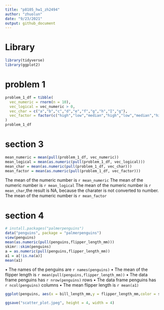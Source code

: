```yaml
---
title: "p8105_hw1_zh2494"
author: "zhuolun"
date: "9/23/2021"
output: github_document
---
```


# Library
```r
library(tidyverse)
library(ggplot2)
```

# problem 1
```r
problem_1_df = tibble(
  vec_numeric = rnorm(n = 10),
  vec_logical = vec_numeric > 0,
  vec_char = c("a","b","c","d","e","f","g","h","I","g"),
  vec_factor = factor(c("high","low","median","high","low","median","high","low","median","high"))
)
problem_1_df

```

# section 3
```r
mean_numeric = mean(pull(problem_1_df, vec_numeric))
mean_logical = mean(as.numeric(pull(problem_1_df, vec_logical)))
mean_char = mean(as.numeric(pull(problem_1_df, vec_char)))
mean_factor = mean(as.numeric(pull(problem_1_df, vec_factor)))
```

The mean of the numeric number is `r mean_numeric`
The mean of the numeric number is `r mean_logical`
The mean of the numeric number is `r mean_char`,the result is NA, because the charater is not converted to number. 
The mean of the numeric number is `r mean_factor`

# section 4

```r
# install.packages("palmerpenguins")
data("penguins", package = "palmerpenguins")
view(penguins)
mean(as.numeric(pull(penguins,flipper_length_mm)))
skimr::skim(penguins)
a = as.numeric(pull(penguins,flipper_length_mm))
a1 = a[!is.na(a)]
mean(a1)
```

• The names of the penguins are `r names(penguins)`
• The mean of the flipper length is `r mean(pull(penguins,flipper_length_mm))`
• The data frame penguins has `r nrow(penguins)` rows 
• The data frame penguins has `r ncol(penguins)` columns
• The mean flipper length is `r mean(a1)`

```r
ggplot(penguins, aes(x = bill_length_mm,y = flipper_length_mm,color = species)) + geom_point()

ggsave("scatter_plot.jpeg", height = 4, width = 4)
```




